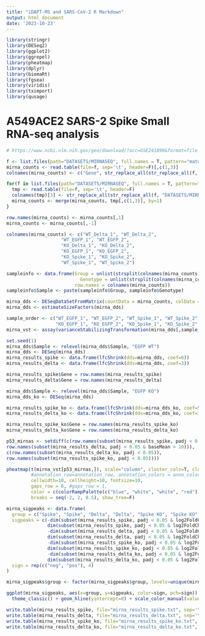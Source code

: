 ```yaml
---
title: "iDAPT-MS and SARS-CoV-2 R Markdown"
output: html_document
date: '2023-10-23'
---
```


```r
library(stringr)
library(DESeq2)
library(ggplot2)
library(ggrepel)
library(pheatmap)
library(dplyr)
library(biomaRt)
library(fgsea)
library(viridis)
library(tximport)
library(qusage)
```

# A549ACE2 SARS-2 Spike Small RNA-seq analysis

```r
# https://www.ncbi.nlm.nih.gov/geo/download/?acc=GSE241890&format=file

f <- list.files(path="DATASETS/MIRNASEQ", full.names = T, pattern="mature.counts.txt$")[1]
mirna_counts <- read.table(file=f, sep='\t', header=F)[,c(1,3)]
colnames(mirna_counts) <- c("Gene", str_replace_all(str_replace_all(f, "DATASETS/MIRNASEQ/", ""), "_mature.counts.txt", ""))

for(f in list.files(path="DATASETS/MIRNASEQ", full.names = T, pattern="mature.counts.txt$")[-1]){
  tmp <- read.table(file=f, sep='\t', header=F)
  colnames(tmp)[3] <- str_replace_all(str_replace_all(f, "DATASETS/MIRNASEQ/", ""), "_mature.counts.txt", "")
  mirna_counts <- merge(mirna_counts, tmp[,c(1,3)], by=1)
}

row.names(mirna_counts) <- mirna_counts[,1]
mirna_counts <- mirna_counts[,-1]

colnames(mirna_counts) <- c("WT_Delta_1", "WT_Delta_2",
                    "WT_EGFP_1", "WT_EGFP_2",
                    "KO_Delta_1", "KO_Delta_2",
                    "KO_EGFP_1", "KO_EGFP_2",
                    "KO_Spike_1", "KO_Spike_2",
                    "WT_Spike_1", "WT_Spike_2")
```

```r
sampleinfo <- data.frame(Group = unlist(strsplit(colnames(mirna_counts), "_"))[c(F,T,F)],
                           Genotype = unlist(strsplit(colnames(mirna_counts), "_"))[c(T,F,F)],
                         row.names = colnames(mirna_counts))
sampleinfo$Sample <- paste(sampleinfo$Group, sampleinfo$Genotype)
```
  
```r
mirna_dds <- DESeqDataSetFromMatrix(countData = mirna_counts, colData = sampleinfo, design = ~Sample)
mirna_dds <- estimateSizeFactors(mirna_dds)
```

```r
sample_order <- c("WT_EGFP_1", "WT_EGFP_2", "WT_Spike_1", "WT_Spike_2", "WT_Delta_1", "WT_Delta_2", 
                  "KO_EGFP_1", "KO_EGFP_2", "KO_Spike_1", "KO_Spike_2", "KO_Delta_1", "KO_Delta_2")
mirna_vst <- assay(varianceStabilizingTransformation(mirna_dds[,sample_order]))
```

```r
set.seed(1)
mirna_dds$Sample <- relevel(mirna_dds$Sample, "EGFP WT")
mirna_dds <- DESeq(mirna_dds)
mirna_results_spike <- data.frame(lfcShrink(dds=mirna_dds, coef=6))
mirna_results_delta <- data.frame(lfcShrink(dds=mirna_dds, coef=3))

mirna_results_spike$Gene = row.names(mirna_results_spike)
mirna_results_delta$Gene = row.names(mirna_results_delta)

mirna_dds$Sample <- relevel(mirna_dds$Sample, "EGFP KO")
mirna_dds_ko <- DESeq(mirna_dds)

mirna_results_spike_ko <- data.frame(lfcShrink(dds=mirna_dds_ko, coef=5))
mirna_results_delta_ko <- data.frame(lfcShrink(dds=mirna_dds_ko, coef=3))

mirna_results_spike_ko$Gene = row.names(mirna_results_spike_ko)
mirna_results_delta_ko$Gene = row.names(mirna_results_delta_ko)
```

```r
p53_mirnas <- setdiff(c(row.names(subset(mirna_results_spike, padj < 0.05 & baseMean > 10)),
row.names(subset(mirna_results_delta, padj < 0.05 & baseMean > 10))),
c(row.names(subset(mirna_results_delta_ko, padj < 0.05)),
row.names(subset(mirna_results_spike_ko, padj < 0.05))))
```

```r
pheatmap(t(mirna_vst[p53_mirnas,]), scale="column", cluster_cols=T, cluster_rows=F,treeheight_col	=0,
         #annotation_row=annotation_row, annotation_colors = anno_colors,
         cellwidth=10, cellheight=10, fontsize=10,
         gaps_row = 6, #gaps_row = 1, 
         color = c(colorRampPalette(c("blue", "white", "white", "red"))(8)), #gaps_col = 4, gaps_row = 1,
         breaks = seq(-2, 2, 0.5), show_tree=F)
```

```r
mirna_sigpeaks <- data.frame(
  group = c("Spike", "Spike", "Delta", "Delta", "Spike KO", "Spike KO", "Delta KO", "Delta KO"),
  sigpeaks = c(-dim(subset(mirna_results_spike, padj < 0.05 & log2FoldChange < -0))[1],
               dim(subset(mirna_results_spike, padj < 0.05 & log2FoldChange > 0))[1],
               -dim(subset(mirna_results_delta, padj < 0.05 & log2FoldChange < -0))[1],
               dim(subset(mirna_results_delta, padj < 0.05 & log2FoldChange > 0))[1],
               -dim(subset(mirna_results_spike_ko, padj < 0.05 & log2FoldChange < -0))[1],
               dim(subset(mirna_results_spike_ko, padj < 0.05 & log2FoldChange > 0))[1],
               -dim(subset(mirna_results_delta_ko, padj < 0.05 & log2FoldChange < -0))[1],
               dim(subset(mirna_results_delta_ko, padj < 0.05 & log2FoldChange > 0))[1]),
  sign = rep(c("neg", "pos"), 4)
)

mirna_sigpeaks$group <- factor(mirna_sigpeaks$group, levels=unique(mirna_sigpeaks$group))
```

```r
ggplot(mirna_sigpeaks, aes(x=group, y=sigpeaks, color=sign, pch=sign)) + geom_point() + #ylim(c(-500, 500)) + 
  theme_classic() + geom_hline(yintercept=0) + scale_color_manual(values=c("red", "black")) + scale_shape_manual(values=c(1, 2)) + theme(legend.position="none", axis.text.x = element_text(angle = 90, vjust = 0.5, hjust=1)) + ylab("# Significant miRNAs\n(vs. EGFP)") + xlab("")
```

```r
write.table(mirna_results_spike, file="mirna_results_spike.txt", sep='\t', quote=F, row.names=F)
write.table(mirna_results_delta, file="mirna_results_delta.txt", sep='\t', quote=F, row.names=F)
write.table(mirna_results_spike_ko, file="mirna_results_spike_ko.txt", sep='\t', quote=F, row.names=F)
write.table(mirna_results_delta_ko, file="mirna_results_delta_ko.txt", sep='\t', quote=F, row.names=F)
```




